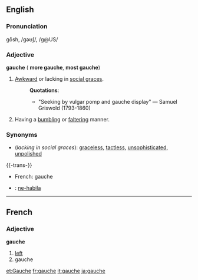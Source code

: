 ==English==
===Pronunciation===
gōsh, /ɡəʊʃ/, /g@US/

===Adjective===
'''gauche''' ({{compar}} '''more gauche''', {{superl}} '''most gauche''')
#[[Awkward]] or lacking in [[social grace]]s.
#:'''Quotations''':
#:*"Seeking by vulgar pomp and gauche display" &mdash; Samuel Griswold (1793-1860)
#Having a [[bumbling]] or [[falter]]ing manner.

===Synonyms===
*(''lacking in social graces''): [[graceless]], [[tactless]], [[unsophisticated]], [[unpolished]]

{{-trans-}}
*French: gauche
*{{io}} : [[ne-habila]]

----
==French==
===Adjective===
'''gauche'''

#[[left]]
#gauche

[[et:Gauche]]
[[fr:gauche]]
[[it:gauche]]
[[ja:gauche]]